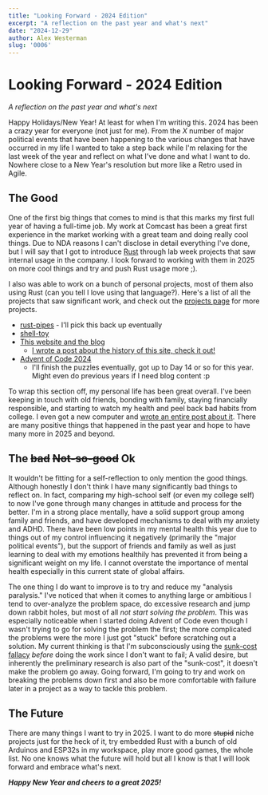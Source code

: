 ```yaml
---
title: "Looking Forward - 2024 Edition"
excerpt: "A reflection on the past year and what's next"
date: "2024-12-29"
author: Alex Westerman
slug: '0006'
---
```



# Looking Forward - 2024 Edition

_A reflection on the past year and what's next_

Happy Holidays/New Year! At least for when I'm writing this. 2024 has been a crazy year for everyone (not just for me). From the _X_ number of major political events that have been happening to the various changes that have occurred in my life I wanted to take a step back while I'm relaxing for the last week of the year and reflect on what I've done and what I want to do. Nowhere close to a New Year's resolution but more like a Retro used in Agile.

## The Good

One of the first big things that comes to mind is that this marks my first full year of having a full-time job. My work at Comcast has been a great first experience in the market working with a great team and doing really cool things. Due to NDA reasons I can't disclose in detail everything I've done, but I will say that I got to introduce [Rust](https://rust-lang.org) through lab week projects that saw internal usage in the company. I look forward to working with them in 2025 on more cool things and try and push Rust usage more ;).

I also was able to work on a bunch of personal projects, most of them also using Rust (can you tell I love using that language?). Here's a list of all the projects that saw significant work, and check out the [projects page](/projects) for more projects.

- [rust-pipes](https://github.com/FaceFTW/rust-pipes) - I'll pick this back up eventually
- [shell-toy](https://github.com/FaceFTW/shell-toy)
- [This website and the blog](https://github.com/FaceFTW/faceftw.github.io)
  - [I wrote a post about the history of this site, check it out!](/blog/0005)
- [Advent of Code 2024](https://adventofcode.com)
  - I'll finish the puzzles eventually, got up to Day 14 or so for this year. Might even do previous years if I need blog content :p

To wrap this section off, my personal life has been great overall. I've been keeping in touch with old friends, bonding with family, staying financially responsible, and starting to watch my health and peel back bad habits from college. I even got a new computer and [wrote an entire post about it](/blog/0004). There are many positive things that happened in the past year and hope to have many more in 2025 and beyond.

## The ~~bad~~ ~~Not-so-good~~ Ok

It wouldn't be fitting for a self-reflection to only mention the good things. Although honestly I don't think I have many significantly bad things to reflect on. In fact, comparing my high-school self (or even my college self) to now I've gone through many changes in attitude and process for the better. I'm in a strong place mentally, have a solid support group among family and friends, and have developed mechanisms to deal with my anxiety and ADHD. There have been low points in my mental health this year due to things out of my control influencing it negatively (primarily the "major political events"), but the support of friends and family as well as just learning to deal with my emotions healthily has prevented it from being a significant weight on my life. I cannot overstate the importance of mental health especially in this current state of global affairs.

The one thing I do want to improve is to try and reduce my "analysis paralysis." I've noticed that when it comes to anything large or ambitious I tend to over-analyze the problem space, do excessive research and jump down rabbit holes, but most of all _not start solving the problem_. This was especially noticeable when I started doing Advent of Code even though I wasn't trying to go for solving the problem the first; the more complicated the problems were the more I just got "stuck" before scratching out a solution. My current thinking is that I'm subconsciously using the [sunk-cost fallacy](https://en.wikipedia.org/wiki/Sunk_cost#Fallacy_effect) _before_ doing the work since I don't want to fail; A valid desire, but inherently the preliminary research is also part of the "sunk-cost", it doesn't make the problem go away. Going forward, I'm going to try and work on breaking the problems down first and also be more comfortable with failure later in a project as a way to tackle this problem.

## The Future

There are many things I want to try in 2025. I want to do more ~~stupid~~ niche projects just for the heck of it, try embedded Rust with a bunch of old Arduinos and ESP32s in my workspace, play more good games, the whole list. No one knows what the future will hold but all I know is that I will look forward and embrace what's next.




<div className="mb-8 p-0 overflow-hidden text-center">
<strong><em>Happy New Year and cheers to a great 2025!</em></strong>
</div>